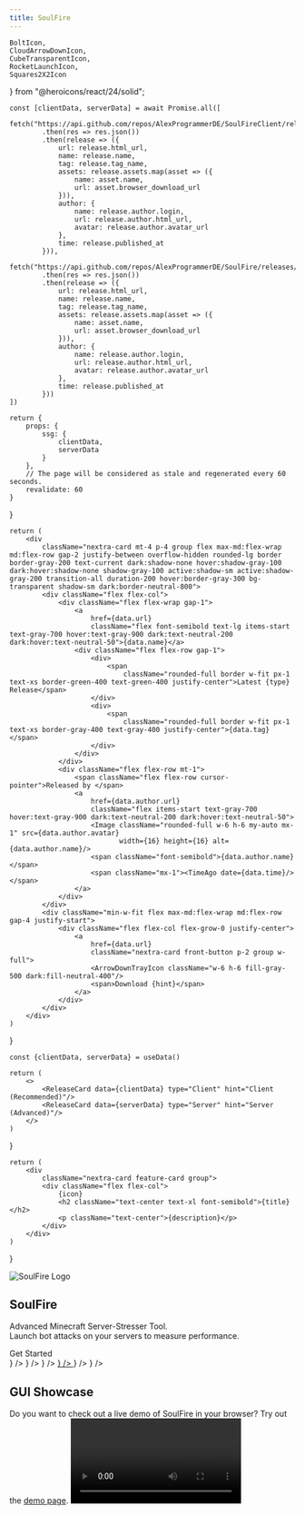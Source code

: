 ```yaml
---
title: SoulFire
---
```



    BoltIcon,
    CloudArrowDownIcon,
    CubeTransparentIcon,
    RocketLaunchIcon,
    Squares2X2Icon
} from "@heroicons/react/24/solid";

    const [clientData, serverData] = await Promise.all([
        fetch("https://api.github.com/repos/AlexProgrammerDE/SoulFireClient/releases/latest")
            .then(res => res.json())
            .then(release => ({
                url: release.html_url,
                name: release.name,
                tag: release.tag_name,
                assets: release.assets.map(asset => ({
                    name: asset.name,
                    url: asset.browser_download_url
                })),
                author: {
                    name: release.author.login,
                    url: release.author.html_url,
                    avatar: release.author.avatar_url
                },
                time: release.published_at
            })),
        fetch("https://api.github.com/repos/AlexProgrammerDE/SoulFire/releases/latest")
            .then(res => res.json())
            .then(release => ({
                url: release.html_url,
                name: release.name,
                tag: release.tag_name,
                assets: release.assets.map(asset => ({
                    name: asset.name,
                    url: asset.browser_download_url
                })),
                author: {
                    name: release.author.login,
                    url: release.author.html_url,
                    avatar: release.author.avatar_url
                },
                time: release.published_at
            }))
    ])

    return {
        props: {
            ssg: {
                clientData,
                serverData
            }
        },
        // The page will be considered as stale and regenerated every 60 seconds.
        revalidate: 60
    }
}

    return (
        <div
            className="nextra-card mt-4 p-4 group flex max-md:flex-wrap md:flex-row gap-2 justify-between overflow-hidden rounded-lg border border-gray-200 text-current dark:shadow-none hover:shadow-gray-100 dark:hover:shadow-none shadow-gray-100 active:shadow-sm active:shadow-gray-200 transition-all duration-200 hover:border-gray-300 bg-transparent shadow-sm dark:border-neutral-800">
            <div className="flex flex-col">
                <div className="flex flex-wrap gap-1">
                    <a
                        href={data.url}
                        className="flex font-semibold text-lg items-start text-gray-700 hover:text-gray-900 dark:text-neutral-200 dark:hover:text-neutral-50">{data.name}</a>
                    <div className="flex flex-row gap-1">
                        <div>
                            <span
                                className="rounded-full border w-fit px-1 text-xs border-green-400 text-green-400 justify-center">Latest {type} Release</span>
                        </div>
                        <div>
                            <span
                                className="rounded-full border w-fit px-1 text-xs border-gray-400 text-gray-400 justify-center">{data.tag}</span>
                        </div>
                    </div>
                </div>
                <div className="flex flex-row mt-1">
                    <span className="flex flex-row cursor-pointer">Released by </span>
                    <a
                        href={data.author.url}
                        className="flex items-start text-gray-700 hover:text-gray-900 dark:text-neutral-200 dark:hover:text-neutral-50">
                        <Image className="rounded-full w-6 h-6 my-auto mx-1" src={data.author.avatar}
                               width={16} height={16} alt={data.author.name}/>
                        <span className="font-semibold">{data.author.name}</span>
                        <span className="mx-1"><TimeAgo date={data.time}/></span>
                    </a>
                </div>
            </div>
            <div className="min-w-fit flex max-md:flex-wrap md:flex-row gap-4 justify-start">
                <div className="flex flex-col flex-grow-0 justify-center">
                    <a
                        href={data.url}
                        className="nextra-card front-button p-2 group w-full">
                        <ArrowDownTrayIcon className="w-6 h-6 fill-gray-500 dark:fill-neutral-400"/>
                        <span>Download {hint}</span>
                    </a>
                </div>
            </div>
        </div>
    )
}

    const {clientData, serverData} = useData()

    return (
        <>
            <ReleaseCard data={clientData} type="Client" hint="Client (Recommended)"/>
            <ReleaseCard data={serverData} type="Server" hint="Server (Advanced)"/>
        </>
    )
}

    return (
        <div
            className="nextra-card feature-card group">
            <div className="flex flex-col">
                {icon}
                <h2 className="text-center text-xl font-semibold">{title}</h2>
                <p className="text-center">{description}</p>
            </div>
        </div>
    )
}

<article
    className="w-full overflow-x-hidden break-words nextra-content flex min-h-[calc(100vh-var(--nextra-navbar-height))] min-w-0 justify-center pb-8 pr-[calc(env(safe-area-inset-right)-1.5rem)]">
    <main className="w-full min-w-0 max-w-6xl px-6 pt-4 md:px-12">
        <div className="mx-auto container">
            <LatestRelease/>
            <div className="p-4 flex flex-col">
                <div className="mt-8 md:mt-16 flex flex-col md:flex-row mx-auto gap-2">
                    <Image src="/logo.png" width={128} height={128} className="w-24 md:w-16 h-24 md:h-16 mx-auto"
                           alt="SoulFire Logo"/>
                    <h1 className="my-auto text-center text-5xl font-bold">
                        SoulFire
                    </h1>
                </div>
                <p className="text-center mt-2 text-lg">Advanced Minecraft Server-Stresser Tool.<br/>Launch bot attacks
                    on your servers to measure performance.</p>
                <Link href="/docs/installation"
                      className="nextra-card front-button mt-6 p-2 group">
                    <span>Get Started</span>
                    <ChevronDoubleRightIcon className="w-6 h-6 m-auto fill-gray-500 dark:fill-neutral-400"/>
                </Link>
                <div className="grid grid-cols-1 sm:grid-cols-2 md:grid-cols-3 gap-4 mt-8 md:mt-16">
                    <Link
                        href="/docs/installation"
                    >
                        <FeatureCard
                            title="Easy to use"
                            description="SoulFire is easy to use, just install it and you're ready to go!"
                            icon={<RocketLaunchIcon className="w-6 h-6 mx-auto my-2"/>}
                        />
                    </Link>
                    <FeatureCard
                        title="High performance"
                        description="With SoulFire you can have hundreds of bots with low CPU and RAM."
                        icon={<BoltIcon className="w-6 h-6 mx-auto my-2"/>}
                    />
                    <FeatureCard
                        title="Bring your own accounts"
                        description="Add your own Offline, Java, Bedrock and The Altening accounts "
                        icon={<CloudArrowDownIcon
                            className="w-6 h-6 mx-auto my-2"/>}
                    />
                    <a href={process.env.NEXT_PUBLIC_GITHUB_LINK}>
                        <FeatureCard
                            title="Open Source"
                            description="SoulFire is open source, you can contribute to it on GitHub!"
                            icon={<svg xmlns="http://www.w3.org/2000/svg" height="32.666666666666664" width="32"
                                       viewBox="0 0 98 96" className="w-6 h-6 mx-auto my-2">
                                <path fillRule="evenodd" clipRule="evenodd"
                                      d="M48.854 0C21.839 0 0 22 0 49.217c0 21.756 13.993 40.172 33.405 46.69 2.427.49 3.316-1.059 3.316-2.362 0-1.141-.08-5.052-.08-9.127-13.59 2.934-16.42-5.867-16.42-5.867-2.184-5.704-5.42-7.17-5.42-7.17-4.448-3.015.324-3.015.324-3.015 4.934.326 7.523 5.052 7.523 5.052 4.367 7.496 11.404 5.378 14.235 4.074.404-3.178 1.699-5.378 3.074-6.6-10.839-1.141-22.243-5.378-22.243-24.283 0-5.378 1.94-9.778 5.014-13.2-.485-1.222-2.184-6.275.486-13.038 0 0 4.125-1.304 13.426 5.052a46.97 46.97 0 0 1 12.214-1.63c4.125 0 8.33.571 12.213 1.63 9.302-6.356 13.427-5.052 13.427-5.052 2.67 6.763.97 11.816.485 13.038 3.155 3.422 5.015 7.822 5.015 13.2 0 18.905-11.404 23.06-22.324 24.283 1.78 1.548 3.316 4.481 3.316 9.126 0 6.6-.08 11.897-.08 13.526 0 1.304.89 2.853 3.316 2.364 19.412-6.52 33.405-24.935 33.405-46.691C97.707 22 75.788 0 48.854 0z"
                                      fill="currentColor"></path>
                            </svg>}
                        />
                    </a>
                    <FeatureCard
                        title="Version support"
                        description="You can use any Release, Beta, Alpha, April Fools version and even Bedrock!"
                        icon={<CubeTransparentIcon className="w-6 h-6 mx-auto my-2"/>}
                    />
                    <FeatureCard
                        title="Use plugins"
                        description="SoulFire has useful plugins built-in and you can also add your own!"
                        icon={<Squares2X2Icon className="w-6 h-6 mx-auto my-2"/>}
                    />
                </div>
                <div className="mt-8 md:mt-16 flex flex-col mx-auto gap-2">
                    <h2 className="text-center text-xl font-semibold">GUI Showcase</h2>
                    <span className="text-center">
                        Do you want to check out a live demo of SoulFire in your browser? Try out the <a
                        className="underline" href="https://demo.soulfiremc.com">demo page</a>.
                    </span>
                    <video width={1920} height={1080} className="w-full h-full rounded-md aspect-video"
                           autoPlay controls>
                        <source src="https://github.com/user-attachments/assets/81fbf91b-1aae-49ca-a101-bc3467e048e6"
                                type="video/mp4"/>
                    </video>
                </div>
            </div>
        </div>
    </main>
</article>
